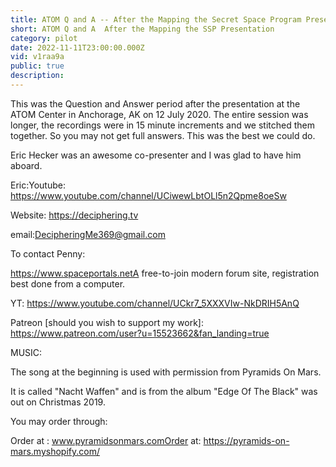 ```yaml
---
title: ATOM Q and A -- After the Mapping the Secret Space Program Presentation 12 July 2020
short: ATOM Q and A  After the Mapping the SSP Presentation
category: pilot
date: 2022-11-11T23:00:00.000Z
vid: v1raa9a
public: true
description:
---
```

This was the Question and Answer period after the presentation at the ATOM Center in Anchorage, AK on 12 July 2020. The entire session was longer, the recordings were in 15 minute increments and we stitched them together. So you may not get full answers. This was the best we could do.

Eric Hecker was an awesome co-presenter and I was glad to have him aboard.

Eric:Youtube: https://www.youtube.com/channel/UCiwewLbtOLl5n2Qpme8oeSw

Website: https://deciphering.tv

email:DecipheringMe369@gmail.com

To contact Penny:

https://www.spaceportals.netA free-to-join modern forum site, registration best done from a computer.

YT: https://www.youtube.com/channel/UCkr7_5XXXVIw-NkDRIH5AnQ

Patreon [should you wish to support my work]: https://www.patreon.com/user?u=15523662&fan_landing=true

MUSIC:

The song at the beginning is used with permission from Pyramids On Mars.

It is called "Nacht Waffen" and is from the album "Edge Of The Black" was out on Christmas 2019.

You may order through:

Order at : www.pyramidsonmars.comOrder at: https://pyramids-on-mars.myshopify.com/

